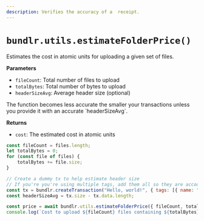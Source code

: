 ```yaml
---
description: Verifies the accuracy of a  receipt.
---
```



# `bundlr.utils.estimateFolderPrice()`

Estimates the cost in atomic units for uploading a given set of files.

**Parameters**

<div className="-mt-6" />

-   `fileCount`: Total number of files to upload
-   `totalBytes`: Total number of bytes to upload
-   `headerSizeAvg`: Average header size (optional)

<Callout type="info" emoji="ℹ️">
	The function becomes less accurate the smaller your transactions unless you provide it with an accurate
	`headerSizeAvg`.
</Callout>

**Returns**

<div className="-mt-6" />

-   `cost`: The estimated cost in atomic units

```js
const fileCount = files.length;
let totalBytes = 0;
for (const file of files) {
	totalBytes += file.size;
}

// Create a dummy tx to help estimate header size
// If you're you're using multiple tags, add them all so they are accounted for when computing space
const tx = bundlr.createTransaction("Hello, world!", { tags: [{ name: "application", value: "Bundlr" }] });
const headerSizeAvg = tx.size - tx.data.length;

const price = await bundlr.utils.estimateFolderPrice({ fileCount, totalBytes, headerSizeAvg });
console.log(`Cost to upload ${fileCount} files containing ${totalBytes} bytes is ${bundlr.utils.fromAtomic(price)}`);
```
